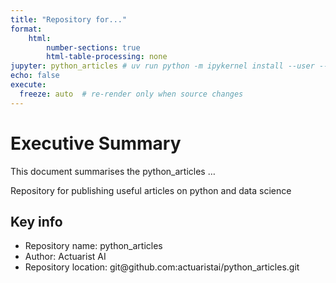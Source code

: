 ```yaml
---
title: "Repository for..."
format: 
    html:
        number-sections: true
        html-table-processing: none
jupyter: python_articles # uv run python -m ipykernel install --user --name python_articles
echo: false
execute:
  freeze: auto  # re-render only when source changes
---
```


# Executive Summary

This document summarises the python_articles ...

Repository for publishing useful articles on python and data science

## Key info

-   Repository name: python_articles
-   Author: Actuarist AI
-   Repository location: git@github.com:actuaristai/python_articles.git

